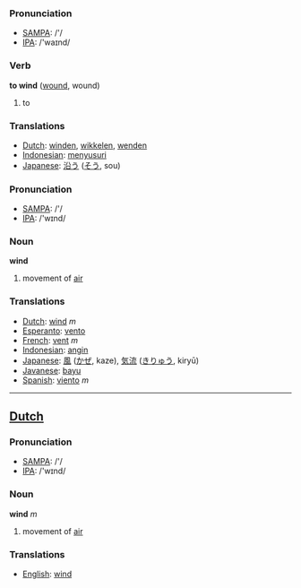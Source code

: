 === Pronunciation ===
*[[w:SAMPA|SAMPA]]: /'/
*[[w:IPA|IPA]]: /'waɪnd/

=== Verb ===

'''to wind''' ([[wound]], wound)

# to 

=== Translations ===
*[[Dutch]]: [[winden]], [[wikkelen]], [[wenden]]
*[[Indonesian]]: [[susur|menyusuri]]
*[[Japanese]]: [[沿う]] ([[そう]], sou)

=== Pronunciation ===
*[[w:SAMPA|SAMPA]]: /'/
*[[w:IPA|IPA]]: /'wɪnd/

=== Noun ===

'''wind'''

# movement of [[air]]

=== Translations ===
*[[Dutch]]: [[wind]] ''m''
*[[Esperanto]]: [[vento]]
*[[French]]: [[vent]] ''m''
*[[Indonesian]]: [[angin]]
*[[Japanese]]: [[風]] ([[かぜ]], kaze), [[気流]] ([[きりゅう]], kiryū)
*[[Javanese]]: [[bayu]]
*[[Spanish]]: [[viento]] ''m''

----

==[[Dutch]]==

=== Pronunciation ===
*[[w:SAMPA|SAMPA]]: /'/
*[[w:IPA|IPA]]: /'wɪnd/

=== Noun ===

'''wind''' ''m''

# movement of [[air]]

=== Translations ===
*[[English]]: [[wind]]